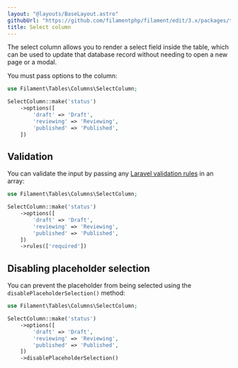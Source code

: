 ```yaml
---
layout: "@layouts/BaseLayout.astro"
githubUrl: "https://github.com/filamentphp/filament/edit/3.x/packages/tables/docs/03-columns/09-select.md"
title: Select column
---
```


The select column allows you to render a select field inside the table, which can be used to update that database record without needing to open a new page or a modal.

You must pass options to the column:

```php
use Filament\Tables\Columns\SelectColumn;

SelectColumn::make('status')
    ->options([
        'draft' => 'Draft',
        'reviewing' => 'Reviewing',
        'published' => 'Published',
    ])
```

## Validation

You can validate the input by passing any [Laravel validation rules](https://laravel.com/docs/validation#available-validation-rules) in an array:

```php
use Filament\Tables\Columns\SelectColumn;

SelectColumn::make('status')
    ->options([
        'draft' => 'Draft',
        'reviewing' => 'Reviewing',
        'published' => 'Published',
    ])
    ->rules(['required'])
```

## Disabling placeholder selection

You can prevent the placeholder from being selected using the `disablePlaceholderSelection()` method:

```php
use Filament\Tables\Columns\SelectColumn;

SelectColumn::make('status')
    ->options([
        'draft' => 'Draft',
        'reviewing' => 'Reviewing',
        'published' => 'Published',
    ])
    ->disablePlaceholderSelection()
```
